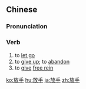 ==Chinese==
{{zh-forms}}

===Pronunciation===
{{zh-pron
|m=fàngshǒu
|ma=Zh-fàngshou.ogg
|c=fong3 sau2
|h=pfs=piong-sú
|mn=pàng-chhiú
|cat=v
}}

===Verb===
{{zh-verb}}

# to [[let go]] {{gloss|of one's hold}}
# to [[give up]]; to [[abandon]]
# to [[give]] [[free rein]]

{{zh-cat|Intermediate}}

[[ko:放手]]
[[hu:放手]]
[[ja:放手]]
[[zh:放手]]